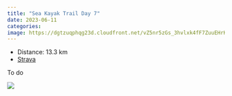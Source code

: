 ```yaml
---
title: "Sea Kayak Trail Day 7"
date: 2023-06-11
categories: 
image: https://dgtzuqphqg23d.cloudfront.net/vZ5nr5zGs_3hvlxk4fF7ZuuEHrK9xNqptmCqHIG-p6Q-768x576.jpg
---
```


- Distance: 13.3 km
- [Strava](https://www.strava.com/activities/9259551547)

To do

![](https://dgtzuqphqg23d.cloudfront.net/vZ5nr5zGs_3hvlxk4fF7ZuuEHrK9xNqptmCqHIG-p6Q-768x576.jpg)



